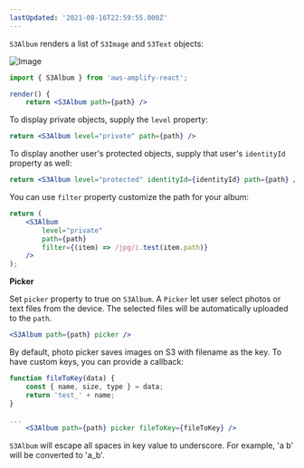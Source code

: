 ```yaml
---
lastUpdated: '2021-08-16T22:59:55.000Z'
---
```

`S3Album` renders a list of `S3Image` and `S3Text` objects:

![Image](/images/S3Album_and_code.png)

```jsx
import { S3Album } from 'aws-amplify-react';

render() {
    return <S3Album path={path} />
```

To display private objects, supply the `level` property:

```jsx
return <S3Album level="private" path={path} />
```

To display another user's protected objects, supply that user's `identityId` property as well:

```jsx
return <S3Album level="protected" identityId={identityId} path={path} />
```

You can use `filter` property customize the path for your album:

```jsx
return (
    <S3Album
        level="private"
        path={path}
        filter={(item) => /jpg/i.test(item.path)}
    />
);
```

**Picker**

Set `picker` property to true on `S3Album`. A `Picker` let user select photos or text files from the device. The selected files will be automatically uploaded to the `path`. 

```jsx
<S3Album path={path} picker />
```

By default, photo picker saves images on S3 with filename as the key. To have custom keys, you can provide a callback:

```jsx
function fileToKey(data) {
    const { name, size, type } = data;
    return 'test_' + name;
}

...
    <S3Album path={path} picker fileToKey={fileToKey} />
```
<Callout>

`S3Album` will escape all spaces in key value to underscore. For example, 'a b' will be converted to 'a_b'.

</Callout>
